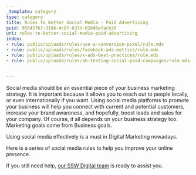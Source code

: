 ```yaml
---
_template: category
type: category
title: Rules to Better Social Media - Paid Advertising
guid: 95845767-3186-4c8f-833d-02d46afacb26
uri: rules-to-better-social-media-paid-advertising
index:
- rule: public/uploads/rules/use-a-conversion-pixel/rule.mdx
- rule: public/uploads/rules/facebook-ads-metrics/rule.mdx
- rule: public/uploads/rules/x-ads-best-practices/rule.mdx
- rule: public/uploads/rules/ab-testing-social-paid-campaigns/rule.mdx


---
```


Social media should be an essential piece of your business marketing strategy. It is important because it allows you to reach out to people locally, or even internationally if you want. Using social media platforms to promote your business will help you connect with current and potential customers, increase your brand awareness, and hopefully, boost leads and sales for your company. Of course, it all depends on your business strategy too. Marketing goals come from Business goals.

Using social media effectively is a must in Digital Marketing nowadays.

Here is a series of social media rules to help you improve your online presence.

If you still need help, [our SSW Digital team](https://sswdigital.com) is ready to assist you.
